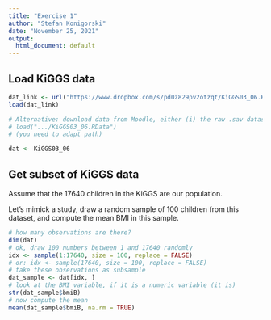 ```yaml
---
title: "Exercise 1"
author: "Stefan Konigorski"
date: "November 25, 2021"
output:
  html_document: default
---
```


## Load KiGGS data

```r
dat_link <- url("https://www.dropbox.com/s/pd0z829pv2otzqt/KiGGS03_06.RData?dl=1")
load(dat_link)

# Alternative: download data from Moodle, either (i) the raw .sav dataset (SPSS data file) which you need to import, or (ii) the already imported .RData file with:
# load(".../KiGGS03_06.RData")
# (you need to adapt path)

dat <- KiGGS03_06
```

## Get subset of KiGGS data

Assume that the 17640 children in the KiGGS are our population. 

Let's mimick a study, draw a random sample of 100 children from this dataset, and compute the mean BMI in this sample.

```r
# how many observations are there?
dim(dat)
# ok, draw 100 numbers between 1 and 17640 randomly
idx <- sample(1:17640, size = 100, replace = FALSE)
# or: idx <- sample(17640, size = 100, replace = FALSE)
# take these observations as subsample
dat_sample <- dat[idx, ]
# look at the BMI variable, if it is a numeric variable (it is)
str(dat_sample$bmiB)
# now compute the mean
mean(dat_sample$bmiB, na.rm = TRUE)
```
